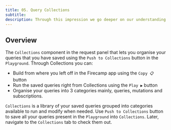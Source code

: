```yaml
---
title: 05. Query Collections
subtitle:
description: Through this impression we go deeper on our understanding about Collections
---
```


## Overview

The `Collections` component in the request panel that lets you organise your queries that you have saved using the `Push to Collections` button in the `Playground`. Through Collections you can:

- Build from where you left off in the Firecamp app using the `Copy 📋` button
- Run the saved queries right from Collections using the `Play ▶️` button
- Organise your queries into 3 categories mainly, queries, mutations and subscriptions.

`Collections` is a library of your saved queries grouped into categories available to run and modify when needed. Use `Push to Collections` button to save all your queries present in the `Playground` into `Collections`. Later, navigate to the `Collections` tab to check them out.

